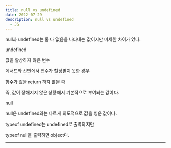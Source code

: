 ```yaml
---
title: null vs undefined
date: 2022-07-29
description: null vs undefined
  - JS
---
```


null과 undefined는 둘 다 없음을 나타내는 값이지만 미세한 차이가 있다.

undefined

값을 할상하지 않은 변수

메서드와 선언에서 변수가 할당받지 못한 경우

함수가 값을 return 하지 않을 때

즉, 값이 정해지지 않은 상황에서 기본적으로 부여되는 값이다.

null

null은 undefined와는 다르게 의도적으로 값을 빙운 값이다.

typeof undefined는 undefined로 출력되지만

typeof null을 출력하면 object다.

---
